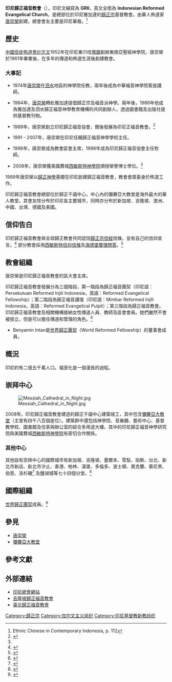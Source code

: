 {{Infobox 基督教教派
| name                     = 歸正福音教會
| image                    = 
[[File:Gereja_Reformed_Injili_Indonesia.jpg|File:Gereja Reformed Injili Indonesia.jpg]]
| caption                  = 識別標誌
| main_classification      = [[新教|新教]] > [[歸正宗|歸正宗]]
| orientation              = 保守
| origin                   = [[宗教改革|宗教改革]]運動
| theology                 = [[歸正神學|歸正神學]] / [[加爾文主義|加爾文主義]]
| area                     = 東南亞、東亞、美國、澳洲、歐洲
| founder                  = [[唐崇榮|唐崇榮]]
| founded_date             = 1989
| founded_place            = {{IDN}}[[雅加達|雅加達]]
| leader                   = [[唐崇榮|唐崇榮]]
| headquarters             = {{IDN}}[[雅加達|雅加達]]
| congregations            = 80
| members                  = 
| aid                      = 
| publications             = 
| website                  = 
}}

'''印尼歸正福音教會'''（{{lang-id|'''Gereja Reformed Injili Indonesia'''}}），印尼文縮寫為 '''GRII'''，英文全銜為 '''Indonesian Reformed Evangelical Church'''，是總部位於印尼雅加達的[[歸正宗|歸正宗]]基督教會。由華人佈道家[[唐崇榮|唐崇榮]]創建。總會會友主要是印尼華裔。<ref>Ethnic Chinese in Contemporary Indonesia, p. 112</ref>

==歷史==
[[中國信徒佈道會|中國信徒佈道會]][[計志文|計志文]]1952年在印尼東爪哇[[瑪瑯|瑪瑯]]創辦東南亞聖經神學院，唐崇榮於1961年畢業後，在多年的傳道和佈道生涯後創建教會。

=== 大事記 ===

*1974年[[唐崇榮|唐崇榮]]在[[泗水_(印尼)|泗水]]地區的神學院任教，兩年後成為中華福音神學院客座講師。 

*1984年，[[唐崇榮|唐崇榮]]轉赴雅加達提倡歸正宗及福音派神學。兩年後，1986年他成為雅加達及泗水歸正福音神學教育機構的共同創辦人，透過圖書館及出版社提供基督教刊物。

*1989年，唐崇榮創立印尼歸正福音協會，爾後發展為印尼正福音教會。<ref name="#1">{{Cite web |url=http://profilgereja.wordpress.com/2010/07/10/gereja-reformed-injili-indonesia/ |title=存档副本 |access-date=2014-01-30 |archive-date=2019-05-03 |archive-url=https://web.archive.org/web/20190503110258/https://profilgereja.wordpress.com/2010/07/10/gereja-reformed-injili-indonesia/ |dead-url=no }}</ref>

*1991 - 2007年，唐崇榮在印尼任職歸正福音神學學校主任。

*1996年，唐崇榮成為教會區會主席，1998年成為印尼歸正福音協會主任牧師。

*2008年，唐崇榮獲美國費城[[西敏斯特神學院|西敏斯特神學院]]頒授榮譽博士學位。<ref name="#1"/>
 
1989年唐崇榮以[[歸正神學|歸正神學]]基礎在印尼創建歸正福音教會，教會會眾委身於佈道工作。

印尼歸正福音教會總部位於歸正千禧中心，中心內的彌賽亞大教堂是海外最大的華人教堂。其會友除分布於印尼各主要城市，同時亦分布於新加坡、吉隆坡、澳洲、中國、台灣、德國及美國。

==信仰告白==
印尼歸正福音教會與全球歸正教會共同認信[[歸正宗|歸正宗]][[信經|信經]]信條，並有自己的信仰宣言。<ref>{{cite web | title = Pengakuan Iman Reformed Injili | publisher = grii.org | url = http://grii.org/grii-visi.htm | accessdate = 2008-09-02 | deadurl = yes | archiveurl = https://web.archive.org/web/20080902031855/http://www.grii.org/grii-visi.htm | archivedate = 2008-09-02 }}</ref>
部分教會採用[[西敏斯特信仰信條|西敏斯特信仰信條]]及[[海德堡要理問答|海德堡要理問答]]。<ref>{{Cite web |url=http://profil-priswiss.blogspot.hu/ |title=存档副本 |access-date=2014-01-30 |archive-date=2016-10-02 |archive-url=https://web.archive.org/web/20161002172118/http://profil-priswiss.blogspot.hu/ |dead-url=no }}</ref>

==教會組織==
唐崇榮是印尼歸正福音教會的區大會主席。

印尼歸正福音教會發展分為三個階段，第一階段為歸正福音團契（印尼語：Persekutuan Reformed Injili Indonesia，英語：Reformed Evangelical Fellowship）；第二階段為歸正福音講壇（印尼語：Mimbar Reformed Injili Indonesia，英語：Reformed Evangelical Pulpit）；第三階段為歸正福音教會。
印尼歸正福音教會及相關機構接納女性傳道人員、教師及區會會員。她們雖然不會被按立，但是可以擔任傳道和管理的角色。<ref>{{cite web | title = Gereja Reformed Injili Indonesia | publisher = reformiert-online.net | url = http://www.reformiert-online.net/adressen/detail.php?id=1354&lg=eng | accessdate = 2008-08-27 | archive-date = 2021-02-20 | archive-url = https://web.archive.org/web/20210220213748/http://www.reformiert-online.net/adressen/detail.php?id=1354&lg=eng | dead-url = no }}</ref>
* Benyamin Intan是[[世界歸正團契|世界歸正團契]]（World Reformed Fellowship）的董事會成員。

== 概況 ==

印尼約有二億五千萬人口。福音化是一個漫長的過程。

==崇拜中心==
[[Image:Messiah_Cathedral_in_Night.jpg|thumb]]

2008年。印尼歸正福音教會建造的歸正千禧中心建築竣工，其中包含[[彌賽亞大教堂|彌賽亞大教堂]]（主堂有四千八百個座位）。建築群中還包括神學院、音樂廳、藝術中心、基督教學校、圖書館及住家與辦公室的綜合多用途大樓。其中的印尼歸正福音神學研究院與美國費城[[西敏斯特神學院|西敏斯特神學院]]有密切合作關係。

===其他中心===
其他設有崇拜中心的國際城市有新加坡、吉隆坡、墨爾本、雪梨、珀斯、台北、新北市新店、新北市汐止、香港、柏林、漢堡、多倫多、波士頓、奧克蘭、慕尼黑、伯恩、洛杉磯<ref>{{Cite web |url=http://id.wikipedia.org/wiki/Gereja_Reformed_Injili_Indonesia |title=存档副本 |access-date=2014-01-30 |archive-date=2021-02-03 |archive-url=https://web.archive.org/web/20210203181453/https://id.wikipedia.org/wiki/Gereja_Reformed_Injili_Indonesia |dead-url=no }}</ref> 及鹽湖城等七十四個分堂。<ref>{{cite web |url=http://www.grii.or.id/grii-warta.htm |title=存档副本 |accessdate=2013-03-16 |deadurl=yes |archiveurl=https://web.archive.org/web/20130811162943/http://www.grii.or.id/grii-warta.htm |archivedate=2013-08-11 }}</ref>

== 國際組織 ==
[[世界歸正團契|世界歸正團契]]成員。<ref>{{Cite web |url=http://www.wrfnet.org/web/guest/aboutwrf/membershiplist |title=www.wrfnet.org/web/guest/aboutwrf/membershiplist |accessdate=2014-01-30 |archive-date=2008-09-14 |archive-url=https://web.archive.org/web/20080914010638/http://www.wrfnet.org/web/guest/aboutwrf/membershiplist |dead-url=yes }}</ref>

==參見==
* [[唐崇榮|唐崇榮]]
* [[彌賽亞大教堂|彌賽亞大教堂]]

== 參考文獻 ==
{{Reflist|30em}}

== 外部連結 ==
* [https://web.archive.org/web/20140203183254/http://www.grii.or.id/ 印尼總會網站]
* [http://www.klrec.net/ 吉隆坡歸正福音教會] {{Wayback|url=http://www.klrec.net/ |date=20180829074217 }}
* [http://www.rectp.org/ 臺北歸正福音教會] {{Wayback|url=http://www.rectp.org/ |date=20210117064700 }}

[[Category:歸正宗|Category:歸正宗]]
[[Category:加尔文主义组织|Category:加尔文主义组织]]
[[Category:印尼基督教新教组织|Category:印尼基督教新教组织]]